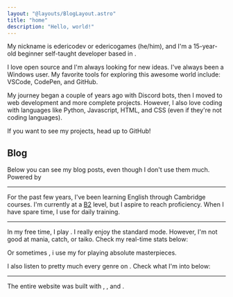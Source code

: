 ```yaml
---
layout: "@layouts/BlogLayout.astro"
title: "home"
description: "Hello, world!"
---
```



<Greeting client:load />

My nickname is edericodev or edericogames (he/him), and I'm a 15-year-old beginner self-taught developer based in <Badge type="italy" href="https://youtu.be/drojd1HYtcM?si=xvjPnkDNgscCGHqA" label="Italy" />. 

I love open source and I'm always looking for new ideas. I've always been a Windows user. My favorite tools for exploring this awesome world include: VSCode, CodePen, and GitHub.

My journey began a couple of years ago with Discord bots, then I moved to web development and more complete projects. However, I also love coding with languages like Python, Javascript, HTML, and CSS (even if they're not coding languages).

If you want to see my projects, head up to GitHub!

<Links />

## Blog

Below you can see my blog posts, even though I don't use them much. Powered by <Badge type="obsidian" href="https://obsidian.md/" label="obsidian" />

<Posts />

---

For the past few years, I've been learning English through Cambridge courses. I'm currently at a [B2](https://www.efset.org/cefr/b2/) level, but I aspire to reach proficiency. When I have spare time, I use <Badge type="duolingo" href=" https://www.duolingo.com/profile/jxst_ede?via=share_profile_qr" label="Duolingo" /> for daily training.

---

In my free time, I play <Badge type="osu" href="https://osu.ppy.sh/users/34603157" label="osu!" />. I really enjoy the standard mode. However, I'm not good at mania, catch, or taiko. Check my real-time stats below:

<Osu client:load />

Or sometimes , i use my <Badge type="playstation" href="https://psnprofiles.com/jxst_ede" label="PS5" /> for playing absolute masterpieces.

I also listen to pretty much every genre on <Badge type="spotify" href="https://open.spotify.com/user/31w3g2o6tkydwgjzyuntt42gpi54?si=fdeb7fa8d94e45b7" label="spotify" />. Check what I'm into below:

<Spotify client:load />

---

The entire website was built with <Badge type="astro" href="https://astro.build/" label="astro" />, <Badge type="tailwindcss" href="https://tailwindcss.com/" label="tailwind" />, and <Badge type="svelte" href="https://svelte.dev/" label="svelte" />.
